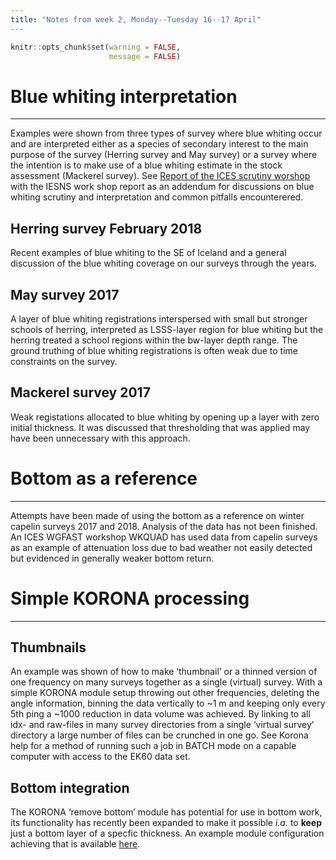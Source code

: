 ```yaml
---
title: "Notes from week 2, Monday--Tuesday 16--17 April"
---
```


```r
knitr::opts_chunk$set(warning = FALSE,
                      message = FALSE)
```

# Blue whiting interpretation
___

Examples were shown from three types of survey where blue whiting
occur and are interpreted either as a species of secondary interest to
the main purpose of the survey (Herring survey and May survey) or a
survey where the intention is to make use of a blue whiting estimate
in the stock assessment (Mackerel survey). See [Report of the ICES
scrutiny worshop](http://ices.dk/sites/pub/Publication%2
0Reports/Expert%20Group%20Report/SSGIEOM/2015/WKSCRUT15.pdf) with the
IESNS work shop report as an addendum for discussions on blue whiting
scrutiny and interpretation and common pitfalls encounterered.

## Herring survey February 2018

Recent examples of blue whiting to the SE of Iceland and a general
discussion of the blue whiting coverage on our surveys through the
years.

## May survey 2017

A layer of blue whiting registrations interspersed with small but
stronger schools of herring, interpreted as LSSS-layer region for blue
whiting but the herring treated a school regions within the bw-layer
depth range. The ground truthing of blue whiting registrations is
often weak due to time constraints on the survey.

## Mackerel survey 2017

Weak registations allocated to blue whiting by opening up a layer with
zero initial thickness. It was discussed that thresholding that was
applied may have been unnecessary with this approach.

# Bottom as a reference
___

Attempts have been made of using the bottom as a reference on winter
capelin surveys 2017 and 2018. Analysis of the data has not been
finished.  An ICES WGFAST workshop WKQUAD has used data from capelin
surveys as an example of attenuation loss due to bad weather not
easily detected but evidenced in generally weaker bottom return.

# Simple KORONA processing
___

## Thumbnails

An example was shown of how to make 'thumbnail' or a thinned version
of one frequency on many surveys together as a single (virtual)
survey. With a simple KORONA module setup throwing out other
frequencies, deleting the angle information, binning the data
vertically to ~1 m and keeping only every 5th ping a ~1000 reduction
in data volume was achieved. By linking to all idx- and raw-files in
many survey directories from a single 'virtual survey' directory a
large number of files can be crunched in one go. See Korona help for a
method of running such a job in BATCH mode on a capable computer with
access to the EK60 data set.

## Bottom integration

The KORONA 'remove bottom' module has potential for use in bottom
work, its functionality has recently been expanded to make it possible
_i.a._ to __keep__ just a bottom layer of a specfic thickness. An
example module configuration achieving that is available
[here](files/korona_bottom_processing.cds).
